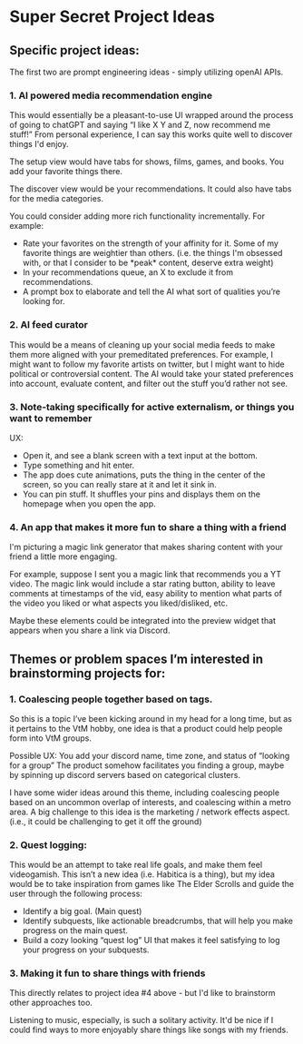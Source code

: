 # Super Secret Project Ideas

## Specific project ideas:

The first two are prompt engineering ideas - simply utilizing openAI APIs.

### 1. AI powered media recommendation engine

This would essentially be a pleasant-to-use UI wrapped around the process of going to chatGPT and saying “I like X Y and Z, now recommend me stuff!”  From personal experience, I can say this works quite well to discover things I'd enjoy.

The setup view would have tabs for shows, films, games, and books.  You add your favorite things there.

The discover view would be your recommendations.  It could also have tabs for the media categories.  

You could consider adding more rich functionality incrementally.  For example:
- Rate your favorites on the strength of your affinity for it.  Some of my favorite things are weightier than others.  (i.e. the things I'm obsessed with, or that I consider to be *peak\* content, deserve extra weight)
- In your recommendations queue, an X to exclude it from recommendations.
- A prompt box to elaborate and tell the AI what sort of qualities you’re looking for.

### 2. AI feed curator

This would be a means of cleaning up your social media feeds to make them more aligned with your premeditated preferences.
For example, I might want to follow my favorite artists on twitter, but I might want to hide political or controversial content.
The AI would take your stated preferences into account, evaluate content, and filter out the stuff you’d rather not see.

### 3. Note-taking specifically for active externalism, or things you want to remember

UX:
- Open it, and see a blank screen with a text input at the bottom.
- Type something and hit enter.
- The app does cute animations, puts the thing in the center of the screen, so you can really stare at it and let it sink in.
- You can pin stuff.  It shuffles your pins and displays them on the homepage when you open the app.

### 4. An app that makes it more fun to share a thing with a friend

I'm picturing a magic link generator that makes sharing content with your friend a little more engaging.

For example, suppose I sent you a magic link that recommends you a YT video.  The magic link would include a star rating button, ability to leave comments at timestamps of the vid, easy ability to mention what parts of the video you liked or what aspects you liked/disliked, etc.

Maybe these elements could be integrated into the preview widget that appears when you share a link via Discord.

## Themes or problem spaces I’m interested in brainstorming projects for:

### 1. Coalescing people together based on tags.
So this is a topic I’ve been kicking around in my head for a long time, but as it pertains to the VtM hobby, one idea is that a product could help people form into VtM groups.  

Possible UX:
You add your discord name, time zone, and status of “looking for a group”
The product somehow facilitates you finding a group, maybe by spinning up discord servers based on categorical clusters.

I have some wider ideas around this theme, including coalescing people based on an uncommon overlap of interests, and coalescing within a metro area.
A big challenge to this idea is the marketing / network effects aspect.  (i.e., it could be challenging to get it off the ground)

### 2. Quest logging:

This would be an attempt to take real life goals, and make them feel videogamish.  This isn’t a new idea (i.e. Habitica is a thing), but my idea would be to take inspiration from games like The Elder Scrolls and guide the user through the following process:
- Identify a big goal.  (Main quest)
- Identify subquests, like actionable breadcrumbs, that will help you make progress on the main quest.
- Build a cozy looking “quest log” UI that makes it feel satisfying to log your progress on your subquests.

### 3. Making it fun to share things with friends

This directly relates to project idea #4 above - but I'd like to brainstorm other approaches too.

Listening to music, especially, is such a solitary activity.  It'd be nice if I could find ways to more enjoyably share things like songs with my friends.

